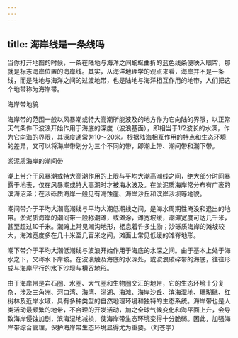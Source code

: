 ```yaml
---
---
---
```

title: 海岸线是一条线吗
---




当你打开地图的时候，一条在陆地与海洋之间蜿蜒曲折的蓝色线条便映入眼帘，那就是标志海岸位置的海岸线。其实，从海洋地理学的观点来看，海岸并不是一条线，而是陆地与海洋之间的过渡地带，也是陆地与海洋相互作用的地带，人们把这个地带称为海岸带。

海岸带地貌



海岸带的范围一般以风暴潮或特大高潮所能波及的地方作为它向陆的界限，以正常天气条件下波浪开始作用于海底的深度（波浪基面），即相当于1/2波长的水深，作为它向海的界限，其深度通常为10～20米。根据陆海相互作用的特点和生态环境的差异，又可以将海岸带划分为三个不同的带，即潮上带、潮间带和潮下带。



淤泥质海岸的潮间带



潮上带介于风暴潮或特大高潮作用的上限与平均大潮高潮线之间，绝大部分时间暴露于地表，仅在风暴潮或特大高潮时才被海水波及。在淤泥质海岸常分布有广袤的滨海沼泽；在沙砾质海岸一般见有海蚀崖、海岸沙丘和滨岸沙坝等地貌。

潮间带介于平均大潮高潮线与平均大潮低潮线之间，是海水周期性淹没和退出的地带。淤泥质海岸的潮间带一般称潮滩，或滩涂，滩宽坡缓，潮滩宽度可达几千米，甚至超过10千米。潮滩上常见潮沟地形，栖息着许多生物；沙砾质海岸的滩坡较大，海滩宽度多在几十米至几百米之间，滩面上常见低缓的滩脊地形。

潮下带介于平均大潮低潮线与波浪开始作用于海底的水深之间。由于基本上处于海水之下，又称水下岸坡。在波浪触及海底的水深处，或波浪破碎带的海底，往往形成与海岸平行的水下沙坝与槽谷地形。

由于海岸带是岩石圈、水圈、大气圈和生物圈交汇的地带，它的生态环境十分复杂，涉及三角洲、河口湾、海湾、潟湖、海滩、海岸沙丘、滨海湿地、珊瑚礁、红树林及近岸水域，具有多种类型的自然地理环境和独特的生态系统。海岸带也是人类活动最频繁的地带，不合理的开发活动，加之全球气候变化和海平面上升，会导致海岸侵蚀加剧，滨海湿地减损，使海岸带生态环境变得十分脆弱。因此，加强海岸带综合管理，保护海岸带生态环境显得尤为重要。（刘苍字）